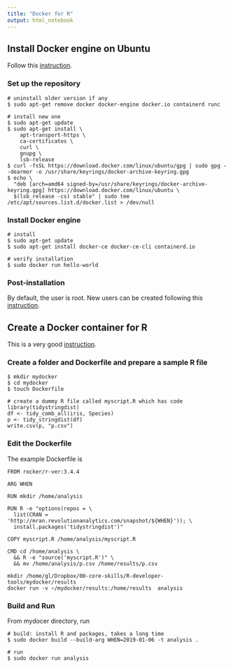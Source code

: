 ```yaml
---
title: "Docker for R"
output: html_notebook
---
```


## Install Docker engine on Ubuntu
Follow this [instruction](https://docs.docker.com/engine/install/ubuntu/).

### Set up the repository
```
# uninstall older version if any
$ sudo apt-get remove docker docker-engine docker.io containerd runc

# install new one
$ sudo apt-get update
$ sudo apt-get install \
    apt-transport-https \
    ca-certificates \
    curl \
    gnupg \
    lsb-release
$ curl -fsSL https://download.docker.com/linux/ubuntu/gpg | sudo gpg --dearmor -o /usr/share/keyrings/docker-archive-keyring.gpg
$ echo \
  "deb [arch=amd64 signed-by=/usr/share/keyrings/docker-archive-keyring.gpg] https://download.docker.com/linux/ubuntu \
  $(lsb_release -cs) stable" | sudo tee /etc/apt/sources.list.d/docker.list > /dev/null

```

### Install Docker engine
```
# install
$ sudo apt-get update
$ sudo apt-get install docker-ce docker-ce-cli containerd.io

# verify installation
$ sudo docker run hello-world
```

### Post-installation
By default, the user is root. New users can be created following this [instruction](https://docs.docker.com/engine/install/linux-postinstall/).




## Create a Docker container for R
This is a very good [instruction](https://colinfay.me/docker-r-reproducibility/).

### Create a folder and Dockerfile and prepare a sample R file
```
$ mkdir mydocker
$ cd mydocker
$ touch Dockerfile

# create a dummy R file called myscript.R which has code
library(tidystringdist)
df <- tidy_comb_all(iris, Species)
p <- tidy_stringdist(df)
write.csv(p, "p.csv")
```

### Edit the Dockerfile
The example Dockerfile is
```
FROM rocker/r-ver:3.4.4

ARG WHEN

RUN mkdir /home/analysis

RUN R -e "options(repos = \
  list(CRAN = 'http://mran.revolutionanalytics.com/snapshot/${WHEN}')); \
  install.packages('tidystringdist')"

COPY myscript.R /home/analysis/myscript.R

CMD cd /home/analysis \
  && R -e "source('myscript.R')" \
  && mv /home/analysis/p.csv /home/results/p.csv

mkdir /home/gl/Dropbox/00-core-skills/R-developer-tools/mydocker/results 
docker run -v ~/mydocker/results:/home/results  analysis 
```

### Build and Run
From mydocer directory, run
```
# build: install R and packages, takes a long time
$ sudo docker build --build-arg WHEN=2019-01-06 -t analysis .

# run
$ sudo docker run analysis 
```
